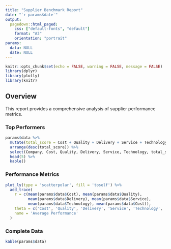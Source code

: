 ```yaml
---
title: "Supplier Benchmark Report"
date: "`r params$date`"
output: 
  pagedown::html_paged:
    css: ["default-fonts", "default"]
    format: "A3"
    orientation: "portrait"
params:
  data: NULL
  date: NULL
---
```


```r
knitr::opts_chunk$set(echo = FALSE, warning = FALSE, message = FALSE)
library(dplyr)
library(plotly)
library(knitr)
```

## Overview

This report provides a comprehensive analysis of supplier performance metrics.

### Top Performers

```r
params$data %>%
  mutate(total_score = Cost + Quality + Delivery + Service + Technology) %>%
  arrange(desc(total_score)) %>%
  select(Company, Cost, Quality, Delivery, Service, Technology, total_score) %>%
  head(5) %>%
  kable()
```

### Performance Metrics

```r
plot_ly(type = 'scatterpolar', fill = 'toself') %>%
  add_trace(
    r = c(mean(params$data$Cost), mean(params$data$Quality),
          mean(params$data$Delivery), mean(params$data$Service),
          mean(params$data$Technology), mean(params$data$Cost)),
    theta = c('Cost', 'Quality', 'Delivery', 'Service', 'Technology', 'Cost'),
    name = 'Average Performance'
  )
```

### Complete Data

```r
kable(params$data)
```
